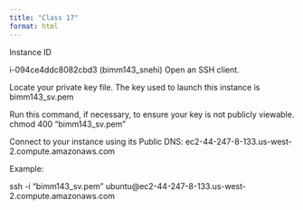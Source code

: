 ```yaml
---
title: "Class 17"
format: html
---
```


Instance ID

i-094ce4ddc8082cbd3 (bimm143_snehi)
Open an SSH client.

Locate your private key file. The key used to launch this instance is bimm143_sv.pem

Run this command, if necessary, to ensure your key is not publicly viewable.
chmod 400 "bimm143_sv.pem"

Connect to your instance using its Public DNS:
ec2-44-247-8-133.us-west-2.compute.amazonaws.com

Example:

ssh -i "bimm143_sv.pem" ubuntu@ec2-44-247-8-133.us-west-2.compute.amazonaws.com
